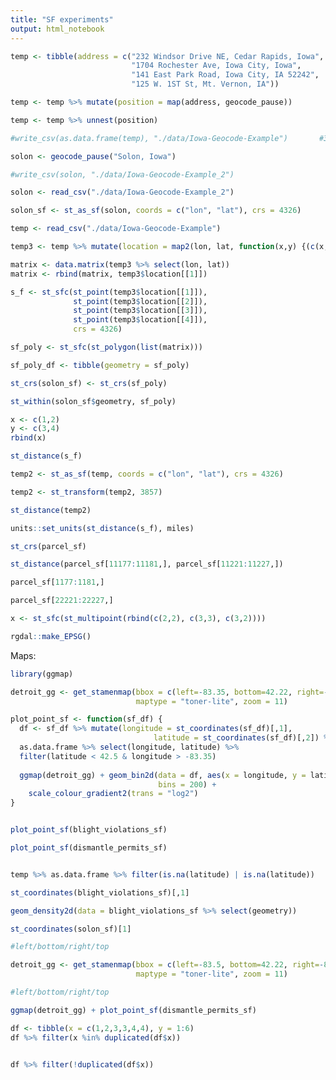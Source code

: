 ```yaml
---
title: "SF experiments"
output: html_notebook
---
```


```r

temp <- tibble(address = c("232 Windsor Drive NE, Cedar Rapids, Iowa",
                           "1704 Rochester Ave, Iowa City, Iowa",
                           "141 East Park Road, Iowa City, IA 52242",
                           "125 W. 1ST St, Mt. Vernon, IA"))

temp <- temp %>% mutate(position = map(address, geocode_pause))

temp <- temp %>% unnest(position)

#write_csv(as.data.frame(temp), "./data/Iowa-Geocode-Example")       #3857   4326

solon <- geocode_pause("Solon, Iowa")

#write_csv(solon, "./data/Iowa-Geocode-Example_2")

solon <- read_csv("./data/Iowa-Geocode-Example_2")

solon_sf <- st_as_sf(solon, coords = c("lon", "lat"), crs = 4326)

temp <- read_csv("./data/Iowa-Geocode-Example")

temp3 <- temp %>% mutate(location = map2(lon, lat, function(x,y) {(c(x,y))}))

matrix <- data.matrix(temp3 %>% select(lon, lat))
matrix <- rbind(matrix, temp3$location[[1]])

s_f <- st_sfc(st_point(temp3$location[[1]]),
              st_point(temp3$location[[2]]),
              st_point(temp3$location[[3]]),
              st_point(temp3$location[[4]]),
              crs = 4326)

sf_poly <- st_sfc(st_polygon(list(matrix)))

sf_poly_df <- tibble(geometry = sf_poly)

st_crs(solon_sf) <- st_crs(sf_poly)

st_within(solon_sf$geometry, sf_poly)

x <- c(1,2)
y <- c(3,4)
rbind(x)

st_distance(s_f)

temp2 <- st_as_sf(temp, coords = c("lon", "lat"), crs = 4326)

temp2 <- st_transform(temp2, 3857)

st_distance(temp2)

units::set_units(st_distance(s_f), miles)

st_crs(parcel_sf)

st_distance(parcel_sf[11177:11181,], parcel_sf[11221:11227,])

parcel_sf[1177:1181,]

parcel_sf[22221:22227,]

x <- st_sfc(st_multipoint(rbind(c(2,2), c(3,3), c(3,2))))

rgdal::make_EPSG()
```





Maps:
```r
library(ggmap)

detroit_gg <- get_stamenmap(bbox = c(left=-83.35, bottom=42.22, right=-82.86, top=42.48),
                            maptype = "toner-lite", zoom = 11)

plot_point_sf <- function(sf_df) {
  df <- sf_df %>% mutate(longitude = st_coordinates(sf_df)[,1],
                                latitude = st_coordinates(sf_df)[,2]) %>%
  as.data.frame %>% select(longitude, latitude) %>%
  filter(latitude < 42.5 & longitude > -83.35)
  
  ggmap(detroit_gg) + geom_bin2d(data = df, aes(x = longitude, y = latitude), 
                                 bins = 200) + 
    scale_colour_gradient2(trans = "log2")
}


plot_point_sf(blight_violations_sf)

plot_point_sf(dismantle_permits_sf)


temp %>% as.data.frame %>% filter(is.na(latitude) | is.na(latitude))

st_coordinates(blight_violations_sf)[,1]

geom_density2d(data = blight_violations_sf %>% select(geometry))

st_coordinates(solon_sf)[1]

#left/bottom/right/top

detroit_gg <- get_stamenmap(bbox = c(left=-83.5, bottom=42.22, right=-82.86, top=42.48),
                            maptype = "toner-lite", zoom = 11)

#left/bottom/right/top

ggmap(detroit_gg) + plot_point_sf(dismantle_permits_sf)

df <- tibble(x = c(1,2,3,3,4,4), y = 1:6)
df %>% filter(x %in% duplicated(df$x))


df %>% filter(!duplicated(df$x))

```






